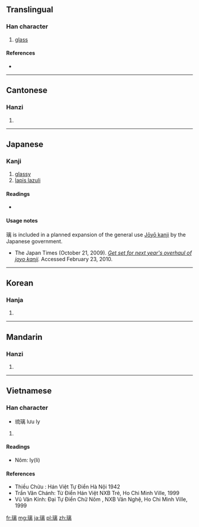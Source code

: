 ==Translingual==

===Han character===
{{Han char|rn=96|rad=玉|as=11|sn=15|four=1012<sub>7</sub>|canj=一土卜山月 (MGYUB)}}

# [[glass]]

====References====
* {{Han ref|kx=0740.260|dkj=21196|dj=1150.170|hdz=21132.050|uh=7483|ud=29827|bh=BCFE|bd=48382}}

----

==Cantonese==

===Hanzi===
{{yue-hanzi|jyut=|y=lei4}}

# {{defn|Cantonese|sort=玉11}}

----

==Japanese==

===Kanji===
{{ja-kanji|grade=8|rs=玉11}}

# [[glassy]]
# [[lapis lazuli]]

====Readings====
* {{ja-readings|on=[[り]] (ri)|nanori=[[あき]] (aki)}}

====Usage notes====
璃 is included in a planned expansion of the general use [[w:Jōyō kanji|Jōyō kanji]] by the Japanese government.
* The Japan Times (October 21, 2009). ''[http://www.kanjiclinic.com/kc99final.htm Get set for next year's overhaul of joyo kanji].'' Accessed February 23, 2010.

----

==Korean==

===Hanja===
{{ko-hanja|hangeul=리>이|eumhun=|rv=ri>i|mr=ri>i|y=li>i}}

# {{defn|Korean|sort=玉11}}

----

==Mandarin==

===Hanzi===
{{cmn-hanzi|pin=[[lí]] ([[li2]])|wg=li<sup>2</sup>}}

# {{defn|Mandarin|sort=玉11}}

----

==Vietnamese==

===Han character===
{{vi-hantu|ly(li)|rs=玉11}}
* 琉璃 lưu ly

# {{defn|Vietnamese|sort=玉11}}

====Readings====
* Nôm: ly(li)

====References====
* Thiều Chửu : Hán Việt Tự Điển  Hà Nội 1942
* Trần Văn Chánh: Từ Điển Hán Việt NXB Trẻ, Ho Chi Minh Ville, 1999
* Vũ Văn Kính: Đại Tự Điển Chữ Nôm , NXB Văn Nghệ, Ho Chi Minh Ville, 1999

[[fr:璃]]
[[mg:璃]]
[[ja:璃]]
[[pl:璃]]
[[zh:璃]]